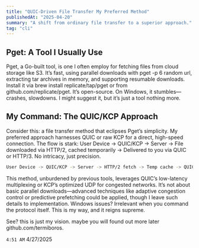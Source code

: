 ```yaml
---
title: "QUIC-Driven File Transfer My Preferred Method"
publishedAt: "2025-04-20"
summary: "A shift from ordinary file transfer to a superior approach."
tag: "cli"
---
```


## Pget: A Tool I Usually Use

Pget, a Go-built tool, is one I often employ for fetching files from cloud storage like S3. It’s fast, using parallel downloads with <InlineCode>pget -p 6 random url</InlineCode>, extracting tar archives in memory, and supporting resumable downloads. Install it via <InlineCode>brew install replicate/tap/pget</InlineCode> or from <SmartLink href="https://github.com/replicate/pget" suffixIcon="github">github.com/replicate/pget</SmartLink>. It’s open-source. On Windows, it stumbles—crashes, slowdowns. I might suggest it, but it’s just a tool nothing more.

## My Command: The QUIC/KCP Approach


Consider this: a file transfer method that eclipses Pget’s simplicity. My preferred approach harnesses QUIC or raw KCP for a direct, high-speed connection. The flow is stark: User Device → QUIC/KCP → Server → File downloaded via HTTP/2, cached temporarily → Delivered to you via QUIC or HTTP/3. No intricacy, just precision.


```bash
User Device -> QUIC/KCP -> Server -> HTTP/2 fetch -> Temp cache -> QUIC/HTTP/3 delivery
```

This method, unburdened by previous tools, leverages QUIC’s low-latency multiplexing or KCP’s optimized UDP for congested networks. It’s not about basic parallel downloads—advanced techniques like adaptive congestion control or predictive prefetching could be applied, though I leave such details to implementation. Windows issues? Irrelevant when you command the protocol itself. This is my way, and it reigns supreme.

See? this is just my vision. maybe you will found out more later
<SmartLink href="https://github.com/termiboros/" suffixIcon="github">github.com/termiboros</SmartLink>.

`4:51 AM`
4/27/2025

